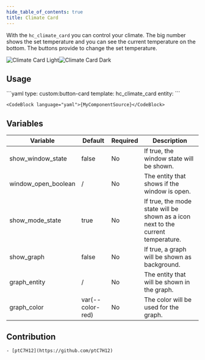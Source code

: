 ```yaml
---
hide_table_of_contents: true
title: Climate Card
---
```



With the `hc_climate_card` you can control your climate. The big number shows the set temperature and you can see the current temperature on the bottom. The buttons provide to change the set temperature.

![Climate Card Light](/img/cards/hc_climate_card/climatecard_light.png#light-mode-only)![Climate Card Dark](/img/cards/hc_climate_card/climatecard_dark.png#dark-mode-only)

## Usage

<Tabs>
  <TabItem value="default" label="Default" default>
    ```yaml
    type: custom:button-card
    template: hc_climate_card
    entity: <climate entity>
    ```
  </TabItem>
  <TabItem value="template" label="Template">

    <CodeBlock language="yaml">{MyComponentSource}</CodeBlock>

</TabItem>
</Tabs>

## Variables

| Variable | Default | Required | Description|
|----------|---------|----------|------------|
| show_window_state | false | No | If true, the window state will be shown. |
| window_open_boolean | / | No | The entity that shows if the window is open. |
| show_mode_state | true | No | If true, the mode state will be shown as a icon next to the current temperature. |
| show_graph | false | No | If true, a graph will be shown as background. |
| graph_entity | / | No | The entity that will be shown in the graph. |
| graph_color | var(--color-red) | No | The color will be used for the graph. |

## Contribution
    - [ptC7H12](https://github.com/ptC7H12)